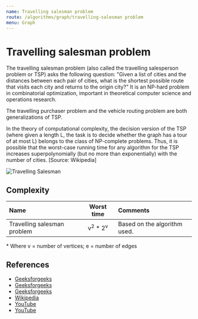```yaml
---
name: Travelling salesman problem
route: /algorithms/graph/travelling-salesman problem
menu: Graph
---
```


# Travelling salesman problem

The travelling salesman problem (also called the travelling salesperson problem
or TSP) asks the following question: "Given a list of cities and the distances
between each pair of cities, what is the shortest possible route that visits
each city and returns to the origin city?" It is an NP-hard problem in
combinatorial optimization, important in theoretical computer science and
operations research.

The travelling purchaser problem and the vehicle routing problem are both
generalizations of TSP.

In the theory of computational complexity, the decision version of the TSP
(where given a length L, the task is to decide whether the graph has a tour of
at most L) belongs to the class of NP-complete problems. Thus, it is possible
that the worst-case running time for any algorithm for the TSP increases
superpolynomially (but no more than exponentially) with the number of cities.
[Source: Wikipedia]

![Travelling Salesman](https://upload.wikimedia.org/wikipedia/commons/thumb/1/11/GLPK_solution_of_a_travelling_salesman_problem.svg/1920px-GLPK_solution_of_a_travelling_salesman_problem.svg.png)

## Complexity

| Name                        |           Worst time           | Comments                     |
| :-------------------------- | :----------------------------: | :--------------------------- |
| Travelling salesman problem | v<sup>2</sup> \* 2<sup>v</sup> | Based on the algorithm used. |

\* Where v = number of vertices; e = number of edges

## References

- [Geeksforgeeks](https://www.geeksforgeeks.org/travelling-salesman-problem-set-1/)
- [Geeksforgeeks](https://www.geeksforgeeks.org/travelling-salesman-problem-implementation-using-backtracking/?ref=rp)
- [Geeksforgeeks](https://www.geeksforgeeks.org/traveling-salesman-problem-using-branch-and-bound-2/)
- [Wikipedia](https://en.wikipedia.org/wiki/Travelling_salesman_problem)
- [YouTube](https://www.youtube.com/watch?v=XaXsJJh-Q5Y&ab_channel=AbdulBari)
- [YouTube](https://www.youtube.com/watch?v=1FEP_sNb62k&ab_channel=AbdulBari)
